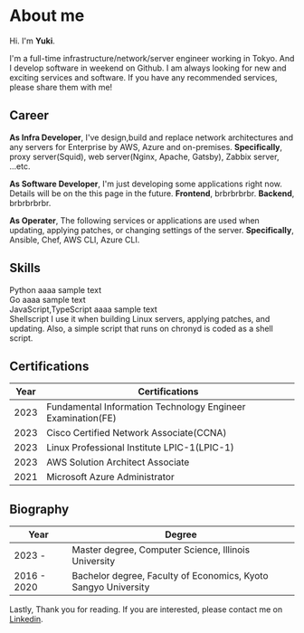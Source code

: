 # About me

Hi. I'm **Yuki**.

I'm a full-time infrastructure/network/server engineer working in Tokyo.
And I develop software in weekend on Github.
I am always looking for new and exciting services and software.
If you have any recommended services, please share them with me!

## Career

**As Infra Developer**,
I've design,build and replace network architectures and any servers for Enterprise by AWS, Azure and on-premises.
**Specifically**, proxy server(Squid), web server(Nginx, Apache, Gatsby), Zabbix server, ...etc.

**As Software Developer**,
I'm just developing some applications right now. Details will be on the this page in the future.
**Frontend**, brbrbrbrbr.
**Backend**, brbrbrbrbr.

**As Operater**,
The following services or applications are used when updating, applying patches, or changing settings of the server.
**Specifically**, Ansible, Chef, AWS CLI, Azure CLI.

## Skills

Python aaaa sample text  
Go aaaa sample text  
JavaScript,TypeScript aaaa sample text  
Shellscript I use it when building Linux servers, applying patches, and updating. Also, a simple script that runs on chronyd is coded as a shell script.

## Certifications

<table>
  <thead>
    <tr>
      <th>Year</th>
      <th>Certifications</th>
    </tr>
  </thead>
  <tbody>
    <tr>
      <td>2023</td>
      <td>Fundamental Information Technology Engineer Examination(FE)</td>
    </tr>
    <tr>
      <td>2023</td>
      <td>Cisco Certified Network Associate(CCNA)</td>
    </tr>
    <tr>
      <td>2023</td>
      <td>Linux Professional Institute LPIC-1(LPIC-1)</td>
    </tr>
    <tr>
      <td>2023</td>
      <td>AWS Solution Architect Associate</td>
    </tr>
    <tr>
      <td>2021</td>
      <td>Microsoft Azure Administrator</td>
    </tr>
  </tbody>
</table>

## Biography

<table>
  <thead>
    <tr>
      <th>Year</th>
      <th>Degree</th>
    </tr>
  </thead>
  <tbody>
    <tr>
      <td>2023 - </td>
      <td>Master degree, Computer Science, Illinois University</td>
    </tr>
    <tr>
      <td>2016 - 2020</td>
      <td>Bachelor degree, Faculty of Economics, Kyoto Sangyo University</td>
    </tr>
  </tbody>
</table>

Lastly,
Thank you for reading.
If you are interested, please contact me on [Linkedin](https://www.linkedin.com/in/takagiyuuki/).
